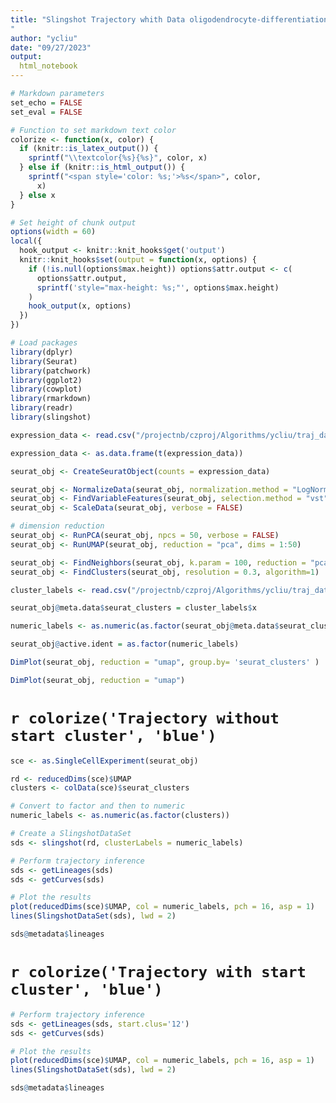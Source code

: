 ```yaml
---
title: "Slingshot Trajectory whith Data oligodendrocyte-differentiation-subclusters_marques
"
author: "ycliu"
date: "09/27/2023"
output:
  html_notebook
---
```



```r
# Markdown parameters
set_echo = FALSE
set_eval = FALSE
```

```r
# Function to set markdown text color
colorize <- function(x, color) {
  if (knitr::is_latex_output()) {
    sprintf("\\textcolor{%s}{%s}", color, x)
  } else if (knitr::is_html_output()) {
    sprintf("<span style='color: %s;'>%s</span>", color,
      x)
  } else x
}
```


```r
# Set height of chunk output
options(width = 60)
local({
  hook_output <- knitr::knit_hooks$get('output')
  knitr::knit_hooks$set(output = function(x, options) {
    if (!is.null(options$max.height)) options$attr.output <- c(
      options$attr.output,
      sprintf('style="max-height: %s;"', options$max.height)
    )
    hook_output(x, options)
  })
})
```

```r
# Load packages
library(dplyr)
library(Seurat)
library(patchwork)
library(ggplot2)
library(cowplot)
library(rmarkdown)
library(readr)
library(slingshot)
```





```r

expression_data <- read.csv("/projectnb/czproj/Algorithms/ycliu/traj_data_real/oligodendrocyte-differentiation-subclusters_marques_count.csv", row.names = 1, header = TRUE)

expression_data <- as.data.frame(t(expression_data))

seurat_obj <- CreateSeuratObject(counts = expression_data)

```

```r
seurat_obj <- NormalizeData(seurat_obj, normalization.method = "LogNormalize", scale.factor = 10000)
seurat_obj <- FindVariableFeatures(seurat_obj, selection.method = "vst", nfeatures = 2000)
seurat_obj <- ScaleData(seurat_obj, verbose = FALSE)

# dimension reduction
seurat_obj <- RunPCA(seurat_obj, npcs = 50, verbose = FALSE)
seurat_obj <- RunUMAP(seurat_obj, reduction = "pca", dims = 1:50)

seurat_obj <- FindNeighbors(seurat_obj, k.param = 100, reduction = "pca", dims = 1:50)
seurat_obj <- FindClusters(seurat_obj, resolution = 0.3, algorithm=1)

```



```r

cluster_labels <- read.csv("/projectnb/czproj/Algorithms/ycliu/traj_data_real/oligodendrocyte-differentiation-subclusters_marques_clusters.csv", header = TRUE)

seurat_obj@meta.data$seurat_clusters = cluster_labels$x

numeric_labels <- as.numeric(as.factor(seurat_obj@meta.data$seurat_clusters))

seurat_obj@active.ident = as.factor(numeric_labels)

DimPlot(seurat_obj, reduction = "umap", group.by= 'seurat_clusters' ) 

DimPlot(seurat_obj, reduction = "umap") 


```
# `r colorize('Trajectory without start cluster', 'blue')` 

```r

sce <- as.SingleCellExperiment(seurat_obj)

rd <- reducedDims(sce)$UMAP
clusters <- colData(sce)$seurat_clusters

# Convert to factor and then to numeric
numeric_labels <- as.numeric(as.factor(clusters))

# Create a SlingshotDataSet
sds <- slingshot(rd, clusterLabels = numeric_labels)

# Perform trajectory inference
sds <- getLineages(sds)
sds <- getCurves(sds)

# Plot the results
plot(reducedDims(sce)$UMAP, col = numeric_labels, pch = 16, asp = 1)
lines(SlingshotDataSet(sds), lwd = 2)

```


```r
sds@metadata$lineages


```

# `r colorize('Trajectory with start cluster', 'blue')`

```r
# Perform trajectory inference
sds <- getLineages(sds, start.clus='12')
sds <- getCurves(sds)

# Plot the results
plot(reducedDims(sce)$UMAP, col = numeric_labels, pch = 16, asp = 1)
lines(SlingshotDataSet(sds), lwd = 2)

```


```r
sds@metadata$lineages


```





